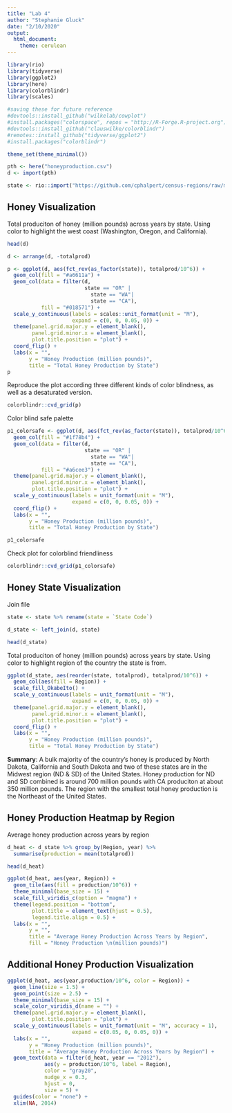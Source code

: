 ```yaml
---
title: "Lab 4"
author: "Stephanie Gluck"
date: "2/10/2020"
output: 
  html_document: 
    theme: cerulean
---
```


```r

library(rio)
library(tidyverse)
library(ggplot2)
library(here)
library(colorblindr)
library(scales)

#saving these for future reference 
#devtools::install_github("wilkelab/cowplot")
#install.packages("colorspace", repos = "http://R-Forge.R-project.org")
#devtools::install_github("clauswilke/colorblindr")
#remotes::install_github("tidyverse/ggplot2")
#install.packages("colorblindr")

theme_set(theme_minimal())
```

```r

pth <- here("honeyproduction.csv")
d <- import(pth)

state <- rio::import("https://github.com/cphalpert/census-regions/raw/master/us%20census%20bureau%20regions%20and%20divisions.csv") 

```

## Honey Visualization 

Total produciton of honey (million pounds) across years by state. Using color to highlight the west coast (Washington, Oregon, and California).

```r
head(d)

d <- arrange(d, -totalprod)

p <- ggplot(d, aes(fct_rev(as_factor(state)), totalprod/10^6)) + 
  geom_col(fill = "#a6611a") + 
  geom_col(data = filter(d, 
                         state == "OR" |
                           state == "WA"|
                           state == "CA"), 
           fill = "#018571") +
  scale_y_continuous(labels = scales::unit_format(unit = "M"), 
                     expand = c(0, 0, 0.05, 0)) +
  theme(panel.grid.major.y = element_blank(), 
        panel.grid.minor.x = element_blank(), 
        plot.title.position = "plot") +
  coord_flip() + 
  labs(x = "",
       y = "Honey Production (million pounds)",
       title = "Total Honey Production by State")
p

```

Reproduce the plot according three different kinds of color blindness, as well as a desaturated version.

```r

colorblindr::cvd_grid(p)

```

Color blind safe palette 

```r

p1_colorsafe <- ggplot(d, aes(fct_rev(as_factor(state)), totalprod/10^6)) + 
  geom_col(fill = "#1f78b4") + 
  geom_col(data = filter(d, 
                         state == "OR" |
                           state == "WA"|
                           state == "CA"), 
           fill = "#a6cee3") +
  theme(panel.grid.major.y = element_blank(), 
        panel.grid.minor.x = element_blank(), 
        plot.title.position = "plot") +
  scale_y_continuous(labels = unit_format(unit = "M"), 
                     expand = c(0, 0, 0.05, 0)) +
  coord_flip() + 
  labs(x = "",
       y = "Honey Production (million pounds)",
       title = "Total Honey Production by State")

p1_colorsafe

```

Check plot for colorblind friendliness 

```r

colorblindr::cvd_grid(p1_colorsafe)

```


## Honey State Visualization 

Join file 

```r

state <- state %>% rename(state = `State Code`)

d_state <- left_join(d, state)

head(d_state)

```


Total produciton of honey (million pounds) across years by state. Using color to highlight region of the country the state is from. 

```r

ggplot(d_state, aes(reorder(state, totalprod), totalprod/10^6)) + 
  geom_col(aes(fill = Region)) +
  scale_fill_OkabeIto() +
  scale_y_continuous(labels = unit_format(unit = "M"), 
                     expand = c(0, 0, 0.05, 0)) +
  theme(panel.grid.major.y = element_blank(), 
        panel.grid.minor.x = element_blank(), 
        plot.title.position = "plot") +
  coord_flip() + 
  labs(x = "",
       y = "Honey Production (million pounds)",
       title = "Total Honey Production by State") 

```

**Summary**: A bulk majority of the country's honey is produced by North Dakota, California and South Dakota and two of these states are in the Midwest region (ND & SD) of the United States. Honey production for ND and SD combined is around 700 million pounds with CA produciton at about 350 million pounds. The region with the smallest total honey production is the Northeast of the United States. 


## Honey Production Heatmap by Region 

Average honey production across years by region

```r

d_heat <- d_state %>% group_by(Region, year) %>%  
  summarise(production = mean(totalprod))

head(d_heat)

ggplot(d_heat, aes(year, Region)) + 
  geom_tile(aes(fill = production/10^6)) + 
  theme_minimal(base_size = 15) +
  scale_fill_viridis_c(option = "magma") +
  theme(legend.position = "bottom", 
        plot.title = element_text(hjust = 0.5), 
        legend.title.align = 0.5) +
  labs(x = "",
       y = "",
       title = "Average Honey Production Across Years by Region", 
       fill = "Honey Production \n(million pounds)")

```

## Additional Honey Production Visualization 

```r

ggplot(d_heat, aes(year,production/10^6, color = Region)) + 
  geom_line(size = 1.5) + 
  geom_point(size = 2.5) +
  theme_minimal(base_size = 15) +
  scale_color_viridis_d(name = "") + 
  theme(panel.grid.major.y = element_blank(), 
        plot.title.position = "plot") +
  scale_y_continuous(labels = unit_format(unit = "M", accuracy = 1), 
                     expand = c(0.05, 0, 0.05, 0)) +
  labs(x = "",
       y = "Honey Production (million pounds)",
       title = "Average Honey Production Across Years by Region") + 
  geom_text(data = filter(d_heat, year == "2012"), 
            aes(y = production/10^6, label = Region), 
            color = "gray20", 
            nudge_x = 0.3, 
            hjust = 0, 
            size = 5) + 
  guides(color = "none") + 
  xlim(NA, 2014)

```

